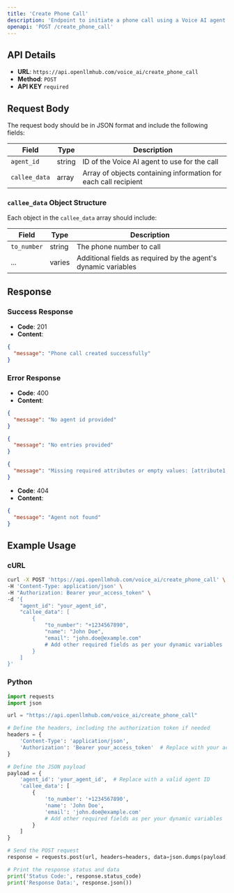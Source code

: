 ```yaml
---
title: 'Create Phone Call'
description: 'Endpoint to initiate a phone call using a Voice AI agent'
openapi: 'POST /create_phone_call'
---
```


## API Details

- **URL**: `https://api.openllmhub.com/voice_ai/create_phone_call`
- **Method**: `POST`
- **API KEY** `required`

## Request Body

The request body should be in JSON format and include the following fields:

| Field | Type | Description |
|-------|------|-------------|
| `agent_id` | string | ID of the Voice AI agent to use for the call |
| `callee_data` | array | Array of objects containing information for each call recipient |

### `callee_data` Object Structure

Each object in the `callee_data` array should include:

| Field | Type | Description |
|-------|------|-------------|
| `to_number` | string | The phone number to call |
| ... | varies | Additional fields as required by the agent's dynamic variables |

## Response

### Success Response

- **Code**: 201
- **Content**: 
```json
{
  "message": "Phone call created successfully"
}
```

### Error Response

- **Code**: 400
- **Content**: 
```json
{
  "message": "No agent id provided"
}
```
```json
{
  "message": "No entries provided"
}
```
```json
{
  "message": "Missing required attributes or empty values: [attribute1, attribute2, ...]"
}
```
- **Code**: 404
- **Content**: 
```json
{
  "message": "Agent not found"
}
```

## Example Usage

### cURL

```bash
curl -X POST 'https://api.openllmhub.com/voice_ai/create_phone_call' \
-H 'Content-Type: application/json' \
-H "Authorization: Bearer your_access_token" \
-d '{
    "agent_id": "your_agent_id",
    "callee_data": [
        {
            "to_number": "+1234567890",
            "name": "John Doe",
            "email": "john.doe@example.com"
            # Add other required fields as per your dynamic variables
        }
    ]
}'
```
### Python

```python
import requests
import json

url = "https://api.openllmhub.com/voice_ai/create_phone_call"

# Define the headers, including the authorization token if needed
headers = {
    'Content-Type': 'application/json',
    'Authorization': 'Bearer your_access_token'  # Replace with your actual token
}

# Define the JSON payload
payload = {
    'agent_id': 'your_agent_id',  # Replace with a valid agent ID
    'callee_data': [
        {
            'to_number': '+1234567890',
            'name': 'John Doe',
            'email': 'john.doe@example.com'
            # Add other required fields as per your dynamic variables
        }
    ]
}

# Send the POST request
response = requests.post(url, headers=headers, data=json.dumps(payload))

# Print the response status and data
print('Status Code:', response.status_code)
print('Response Data:', response.json())
```